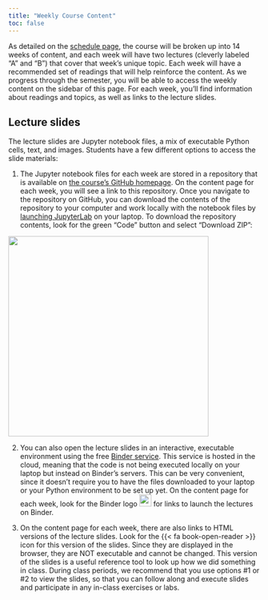```yaml
---
title: "Weekly Course Content"
toc: false
---
```


As detailed on the [schedule page](../schedule.qmd), the course will be broken up into 14 weeks of content, and each week will 
have two lectures (cleverly labeled "A" and "B") that cover that week's unique 
topic. Each week will have a recommended set of readings that will help reinforce
the content. As we progress through the semester, you will be able 
to access the weekly content on the sidebar of this page. For each week, you'll find 
information about readings and topics, as well as links to the lecture slides. 

## Lecture slides

The lecture slides are Jupyter notebook files, a mix of executable Python 
cells, text, and images. Students have a few different options to access
the slide materials:

1. The Jupyter notebook files for each week are stored in a repository that is available on [the course's GitHub homepage]({{< var course.github_org >}}). On the content page for each week, you will see a link to this repository. Once you navigate to the repository on GitHub, you can download the contents of the repository to your computer and work locally with the notebook files by [launching JupyterLab](/resource/install.html#launching-a-jupyter-notebook) on your laptop. To download the repository contents, look for the green "Code" button and select "Download ZIP":

![](/files/download-zip-github.png){width=400 fig-align="center"}

2. You can also open the lecture slides in an interactive, executable environment using the free [Binder service](https://mybinder.readthedocs.io/en/latest/). This service is hosted in the cloud, meaning that the code is not being executed locally on your laptop but instead on Binder's servers. This can be very convenient, since it doesn't require you to have the files downloaded to your laptop or your Python environment to be set up yet. On the content page for each week, look for the Binder logo ![](/files/binder-favicon.webp){width=24 fig-align="center"} for links to launch the lectures on Binder.

3. On the content page for each week, there are also links to HTML versions of the lecture slides. Look for the {{< fa book-open-reader >}} icon for this version of the slides. Since they are displayed in the browser, they are NOT executable and cannot be changed. This version of the slides is a useful reference tool to look up how we did something in class. During class periods, we recommend that you use options #1 or #2 to view the slides, so that you can follow along and execute slides and participate in any in-class exercises or labs.